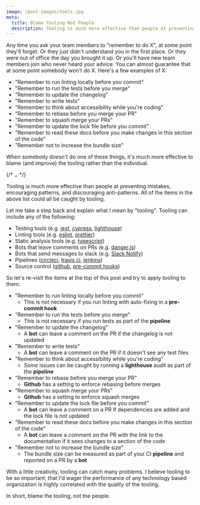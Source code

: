 ```yaml
---
image: /post-images/tools.jpg
meta:
  title: Blame Tooling Not People
  description: Tooling is much more effective than people at preventing mistakes, encouraging patterns, and discouraging anti-patterns.
---
```


Any time you ask your team members to "remember to do X", at some point they'll forget.  Or they just didn't understand you in the first place.  Or they were out of office the day you brought it up.  Or you'll have new team members join who never heard your advice.  You can almost guarantee that at some point somebody won't do X.  Here's a few examples of X:

- "Remember to run linting locally before you commit"
- "Remember to run the tests before you merge"
- "Remember to update the changelog"
- "Remember to write tests"
- "Remember to think about accessibility while you're coding"
- "Remember to rebase before you merge your PR"
- "Remember to squash merge your PRs"
- "Remember to update the lock file before you commit"
- "Remember to read these docs before you make changes in this section of the code"
- "Remember not to increase the bundle size"

When somebody doesn't do one of these things, it's much more effective to blame (and improve) the tooling rather than the individual.

{/* <picture>
  <source srcset="/assets/tools/tools.webp 1x, /assets/tools/tools@x2.webp 2x" type="image/webp">
  <source srcset="/assets/tools/tools.jpeg 1x, /assets/tools/tools@x2.jpeg 2x" type="image/jpeg"> 
  <img src="/assets/tools/tools.jpeg" alt="Recycling Bin" width="9" height="5" />
</picture> */}

Tooling is much more effective than people at preventing mistakes, encouraging patterns, and discouraging anti-patterns.  All of the items in the above list could all be caught by tooling.

Let me take a step back and explain what I mean by "tooling".  Tooling can include any of the following:

- Testing tools (e.g. [jest](https://jestjs.io/), [cypress](https://www.cypress.io/), [lighthouse](https://github.com/GoogleChrome/lighthouse-ci))
- Linting tools (e.g. [eslint](https://eslint.org/), [prettier](https://prettier.io/))
- Static analysis tools (e.g. [typescript](https://www.typescriptlang.org/))
- Bots that leave comments on PRs (e.g. [danger.js](https://github.com/danger/danger-js))
- Bots that send messages to slack (e.g. [Slack Notify](https://github.com/marketplace/actions/slack-notify))
- Pipelines ([circleci](https://circleci.com/), [travis ci](https://www.travis-ci.com/), [jenkins](https://www.jenkins.io/))
- Source control ([github](https://github.com/), [pre-commit hooks](https://www.npmjs.com/package/husky))

So let's re-visit the items at the top of this post and try to apply tooling to them:

- "Remember to run linting locally before you commit"
  - This is not necessary if you run linting with auto-fixing in a **pre-commit hook**
- "Remember to run the tests before you merge"
  - This is not necessary if you run tests as part of the **pipeline**
- "Remember to update the changelog"
  - A **bot** can leave a comment on the PR if the changelog is not updated
- "Remember to write tests"
  - A **bot** can leave a comment on the PR if it doesn't see any test files
- "Remember to think about accessibility while you're coding"
  - _Some_ issues can be caught by running a **lighthouse** audit as part of the **pipeline**
- "Remember to rebase before you merge your PR"
  - **Github** has a setting to enforce rebasing before merges
- "Remember to squash merge your PRs"
  - **Github** has a setting to enforce squash merges
- "Remember to update the lock file before you commit"
  - A **bot** can leave a comment on a PR if dependencies are added and the lock file is not updated
- "Remember to read these docs before you make changes in this section of the code"
  - A **bot** can leave a comment on the PR with the link to the documentation if it sees changes to a section of the code
- "Remember not to increase the bundle size"
  - The bundle size can be measured as part of your CI **pipeline** and reported on a PR by a **bot**

With a little creativity, tooling can catch many problems.  I believe tooling to be so important, that I'd wager the performance of any technology based organization is highly correlated with the quality of the tooling.

In short, blame the tooling, not the people.

